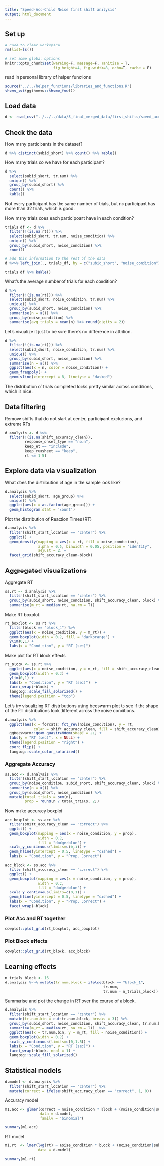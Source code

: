 ```yaml
---
title: "Speed-Acc-Child Noise first shift analysis"
output: html_document
---
```


## Set up 

```r
# code to clear workspace
rm(list=ls()) 

# set some global options
knitr::opts_chunk$set(warning=F, message=F, sanitize = T, 
                      fig.height=4, fig.width=8, echo=T, cache = F)
```

read in personal library of helper functions

```r
source("../../helper_functions/libraries_and_functions.R")
theme_set(ggthemes::theme_few())
```

## Load data

```r
d <- read_csv("../../../data/3_final_merged_data/first_shifts/speed_acc_child_noise_fstshift_tidy.csv")
```

## Check the data

How many participants in the dataset?  

```r
d %>% distinct(subid_short) %>% count() %>% kable()
```

How many trials do we have for each participant?

```r
d %>% 
  select(subid_short, tr.num) %>% 
  unique() %>% 
  group_by(subid_short) %>%
  count() %>% 
  kable()
```

Not every participant has the same number of trials, but no participant has more than 32 trials, which is good.

How many trials does each participoant have in each condition? 

```r
trials_df <- d %>% 
  filter(!(is.na(rt))) %>% 
  select(subid_short, tr.num, noise_condition) %>% 
  unique() %>% 
  group_by(subid_short, noise_condition) %>%
  count() 

# add this information to the rest of the data
d %<>% left_join(., trials_df, by = c("subid_short", "noise_condition"))

trials_df %>% kable()
```

What's the average number of trials for each condition?

```r
d %>% 
  filter(!(is.na(rt))) %>% 
  select(subid_short, noise_condition, tr.num) %>% 
  unique() %>% 
  group_by(subid_short, noise_condition) %>% 
  summarise(n = n()) %>% 
  group_by(noise_condition) %>% 
  summarise(avg_trials = mean(n) %>% round(digits = 2))
```

Let's visualize it just to be sure there's no difference in attrition.

```r
d %>% 
  filter(!(is.na(rt))) %>% 
  select(subid_short, noise_condition, tr.num) %>% 
  unique() %>% 
  group_by(subid_short, noise_condition) %>% 
  summarise(n = n()) %>% 
  ggplot(aes(x = n, color = noise_condition)) +
  geom_freqpoly() +
  geom_vline(xintercept = 8, linetype = "dashed")
```

The distribution of trials completed looks pretty similar across conditions, which is nice. 

## Data filtering

Remove shifts that do not start at center, participant exclusions, and extreme RTs

```r
d.analysis <- d %>% 
  filter(!(is.na(shift_accuracy_clean)),
         response_onset_type == "noun",
         keep_et == "include",
         keep_runsheet == "keep",
         rt <= 1.5) 
```

## Explore data via visualization

What does the distribution of age in the sample look like? 

```r
d.analysis %>% 
  select(subid_short, age_group) %>% 
  unique() %>% 
  ggplot(aes(x = as.factor(age_group))) +
  geom_histogram(stat = 'count')
```

Plot the distribution of Reaction Times (RT)

```r
d.analysis %>% 
  filter(shift_start_location == "center") %>% 
  ggplot() + 
  geom_density(mapping = aes(x = rt, fill = noise_condition), 
               alpha = 0.5, binwidth = 0.05, position = "identity", 
               adjust = 2) +
  facet_grid(shift_accuracy_clean~block)
```

## Aggregated visualizations

Aggregate RT

```r
ss.rt <- d.analysis %>% 
  filter(shift_start_location == "center") %>% 
  group_by(subid_short, noise_condition, shift_accuracy_clean, block) %>% 
  summarise(m_rt = median(rt, na.rm = T)) 
```

Make RT boxplot.

```r
rt_boxplot <- ss.rt %>% 
  filter(block == "block_1") %>% 
  ggplot(aes(x = noise_condition, y = m_rt)) + 
  geom_boxplot(width = 0.2, fill = "darkorange") +
  ylim(0,1) +
  labs(x = "Condition", y = "RT (sec)")  
```

Make plot for RT block effects

```r
rt_block <- ss.rt %>% 
  ggplot(aes(x = noise_condition, y = m_rt, fill = shift_accuracy_clean)) + 
  geom_boxplot(width = 0.3) +
  ylim(0,1) +
  labs(x = "Condition", y = "RT (sec)")  +
  facet_wrap(~block) +
  langcog::scale_fill_solarized() +
  theme(legend.position = "top")
```

Let's try visualizing RT distributions using beeswarm plot to see if the shape of the RT distributions look different across the noise conditions.

```r
d.analysis %>% 
  ggplot(aes(x = forcats::fct_rev(noise_condition), y = rt, 
             color = shift_accuracy_clean, fill = shift_accuracy_clean)) +
  ggbeeswarm::geom_quasirandom(shape = 21) + 
  labs(y = "RT (sec)", x = NULL) +
  theme(legend.position = "right") + 
  coord_flip() +
  langcog::scale_color_solarized()
```

### Aggregate Accuracy

```r
ss.acc <- d.analysis %>% 
  filter(shift_start_location == "center") %>% 
  group_by(noise_condition, subid_short, shift_accuracy_clean, block) %>% 
  summarise(n = n()) %>% 
  group_by(subid_short, noise_condition) %>% 
  mutate(total_trials = sum(n),
         prop = round(n / total_trials, 2)) 
```

Now make accuracy boxplot

```r
acc_boxplot <- ss.acc %>% 
  filter(shift_accuracy_clean == "correct") %>% 
  ggplot() + 
  geom_boxplot(mapping = aes(x = noise_condition, y = prop), 
               width = 0.2,
               fill = "dodgerblue") +
  scale_y_continuous(limits=c(0,1)) + 
  geom_hline(yintercept = 0.5, linetype = "dashed") +
  labs(x = "Condition", y = "Prop. Correct") 
```


```r
acc_block <- ss.acc %>% 
  filter(shift_accuracy_clean == "correct") %>% 
  ggplot() + 
  geom_boxplot(mapping = aes(x = noise_condition, y = prop), 
               width = 0.2,
               fill = "dodgerblue") +
  scale_y_continuous(limits=c(0,1)) + 
  geom_hline(yintercept = 0.5, linetype = "dashed") +
  labs(x = "Condition", y = "Prop. Correct") +
  facet_wrap(~block) 
```

### Plot Acc and RT together

```r
cowplot::plot_grid(rt_boxplot, acc_boxplot)
```

### Plot Block effects

```r
cowplot::plot_grid(rt_block, acc_block)
```

## Learning effects

```r
n_trials_block <- 16
d.analysis %<>% mutate(tr.num.block = ifelse(block == "block_1", 
                                             tr.num, 
                                             tr.num - n_trials_block))
```

Summarise and plot the change in RT over the course of a block.

```r
d.analysis %>% 
  filter(shift_start_location == "center") %>% 
  mutate(tr.num.bin = cut(tr.num.block, breaks = 3)) %>% 
  group_by(subid_short, noise_condition, shift_accuracy_clean, tr.num.bin, block) %>% 
  summarise(m_rt = median(rt, na.rm = T))  %>% 
  ggplot(aes(x = tr.num.bin, y = m_rt, fill = noise_condition)) +
  geom_boxplot(width = 0.2) +
  scale_y_continuous(limits=c(0,1.5)) + 
  labs(x = "Condition", y = "RT (sec)") +
  facet_wrap(~block, ncol = 1) +
  langcog::scale_fill_solarized()
```

## Statistical models

```r
d.model <- d.analysis %>% 
  filter(shift_start_location == "center") %>% 
  mutate(correct = ifelse(shift_accuracy_clean == "correct", 1, 0))
```

Accuracy model

```r
m1.acc <- glmer(correct ~ noise_condition * block + (noise_condition|subid_short) + (1|target_image),
                data = d.model,
                family = "binomial")

summary(m1.acc)
```

RT model

```r
m1.rt  <- lmer(log(rt) ~ noise_condition * block + (noise_condition|subid_short) + (1|target_image), 
               data = d.model)

summary(m1.rt)
```

